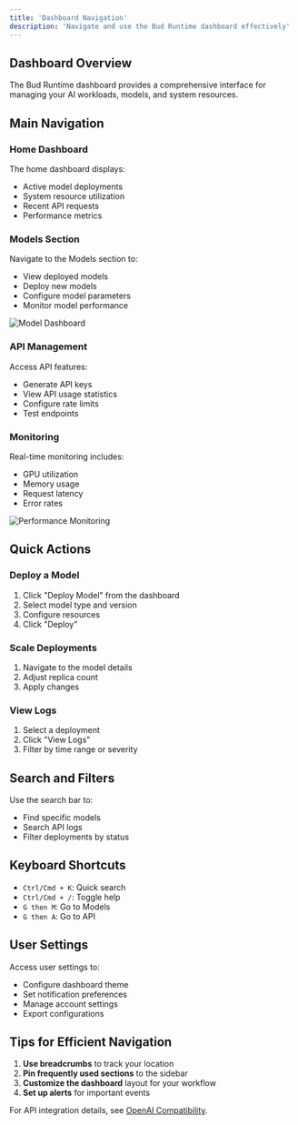 ```yaml
---
title: 'Dashboard Navigation'
description: 'Navigate and use the Bud Runtime dashboard effectively'
---
```


## Dashboard Overview

The Bud Runtime dashboard provides a comprehensive interface for managing your AI workloads, models, and system resources.

## Main Navigation

### Home Dashboard

The home dashboard displays:
- Active model deployments
- System resource utilization
- Recent API requests
- Performance metrics

### Models Section

Navigate to the Models section to:
- View deployed models
- Deploy new models
- Configure model parameters
- Monitor model performance

<img src="/images/lora-dashboard.png" alt="Model Dashboard" />

### API Management

Access API features:
- Generate API keys
- View API usage statistics
- Configure rate limits
- Test endpoints

### Monitoring

Real-time monitoring includes:
- GPU utilization
- Memory usage
- Request latency
- Error rates

<img src="/images/gateway-performance.png" alt="Performance Monitoring" />

## Quick Actions

### Deploy a Model

1. Click "Deploy Model" from the dashboard
2. Select model type and version
3. Configure resources
4. Click "Deploy"

### Scale Deployments

1. Navigate to the model details
2. Adjust replica count
3. Apply changes

### View Logs

1. Select a deployment
2. Click "View Logs"
3. Filter by time range or severity

## Search and Filters

Use the search bar to:
- Find specific models
- Search API logs
- Filter deployments by status

## Keyboard Shortcuts

- `Ctrl/Cmd + K`: Quick search
- `Ctrl/Cmd + /`: Toggle help
- `G then M`: Go to Models
- `G then A`: Go to API

## User Settings

Access user settings to:
- Configure dashboard theme
- Set notification preferences
- Manage account settings
- Export configurations

## Tips for Efficient Navigation

1. **Use breadcrumbs** to track your location
2. **Pin frequently used sections** to the sidebar
3. **Customize the dashboard** layout for your workflow
4. **Set up alerts** for important events

For API integration details, see [OpenAI Compatibility](/features/openai-compatibility).
